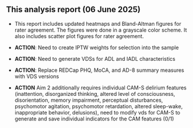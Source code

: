 
## This analysis report (06 June 2025)

   -   This report includes updated heatmaps and Bland-Altman figures for rater agreement. The figures were done in a grayscale color scheme. It also includes scatter plot figures for rater agreement.
   
   -    **ACTION**: Need to create IPTW weights for selection into the sample

   -   **ACTION**: Need to generate VDSs for ADL and IADL characteristics

   -   **ACTION**: Replace REDCap PHQ, MoCA, and AD-8 summary measures with VDS versions

   -   **ACTION** Aim 2 additionally requires individual CAM-S delirium features (inattention, disorganized thinking, altered level of consciousness, disorientation, memory impairment, perceptual disturbances, psychomotor agitation, psychomotor retardation, altered sleep-wake, inappropriate behavior, delusions), need to modify vds for CAM-S to generate and save individual indicators for the CAM features (0/1)

